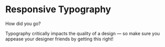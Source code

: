 # Responsive Typography

How did you go?

Typography critically impacts the quality of a design — so make sure you appease your designer friends by getting this right!
